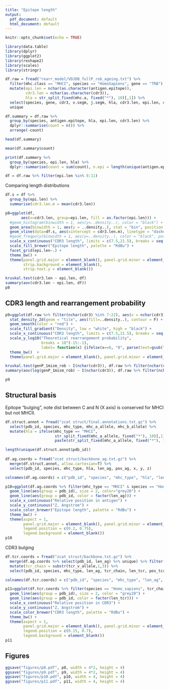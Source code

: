 ```yaml
---
title: "Epitope length"
output:
  pdf_document: default
  html_document: default
---
```


```r
knitr::opts_chunk$set(echo = TRUE)
```


```r
library(data.table)
library(dplyr)
library(ggplot2)
library(reshape2)
library(scales)
library(stringr)
```

```r
df.raw = fread("rearr_model/VDJDB_fullP_rob_ageing.txt") %>%
  filter(mhc.class == "MHCI", species == "HomoSapiens", gene == "TRB") %>% 
  mutate(epi.len = nchar(as.character(antigen.epitope)),
         cdr3.len = nchar(as.character(cdr3)),
         hla = str_split_fixed(mhc.a, fixed("*"), 10)[,1]) %>%
  select(species, gene, cdr3, v.segm, j.segm, hla, cdr3.len, epi.len, cdr3.len, antigen.epitope, genP_1mism_rob) %>%
  unique

df.summary = df.raw %>%
  group_by(species, antigen.epitope, hla, epi.len, cdr3.len) %>%
  dplyr::summarise(count = n()) %>% 
  arrange(-count)

head(df.summary)

mean(df.summary$count)

print(df.summary %>%
  group_by(species, epi.len, hla) %>%
  dplyr::summarise(count = sum(count), n.epi = length(unique(antigen.epitope)), cdr3.len.mean=mean(cdr3.len)) %>% arrange(-count))

df = df.raw %>% filter(epi.len %in% 8:11)
```

Comparing length distributions

```r
df.s = df %>%
  group_by(epi.len) %>%
  summarise(cdr3.len.m = mean(cdr3.len))

p8=ggplot(df,
       aes(x=cdr3.len, group=epi.len, fill = as.factor(epi.len))) +
  #geom_histogram(binwidth = 1, aes(y=..density..), color = "black") +
  geom_area(binwidth = 1, aes(y = ..density..), stat = "bin", position = "stack", color = "black") +
  geom_vline(data=df.s, aes(xintercept = cdr3.len.m), linetype = "dashed") +
  #geom_freqpoly(binwidth = 1, aes(y=..density..), color = "black", position = "stack") +
  scale_x_continuous("CDR3 length", limits = c(7.5,21.5), breaks = seq(8,22,by=3)) + ylab("Fraction of clonotypes") +
  scale_fill_brewer("Epitope length", palette = "RdBu") +
  facet_grid(epi.len~.) +
  theme_bw() +
  theme(panel.grid.major = element_blank(), panel.grid.minor = element_blank(),
        strip.background = element_blank(),
        strip.text.y = element_blank())

kruskal.test(cdr3.len ~ epi.len, df)
summary(aov(cdr3.len ~ epi.len, df))
p8
```

## CDR3 length and rearrangement probability

```r
p9=ggplot(df.raw %>% filter(nchar(cdr3) %in% 7:22), aes(x = nchar(cdr3),  y = genP_1mism_rob)) +
  stat_density_2d(geom = "tile", aes(fill=..density..), contour = F) +
  geom_smooth(color = "red") +
  scale_fill_gradient("Density", low = "white", high = "black") +
  scale_x_continuous("CDR3 length", limits = c(7.5,21.5), breaks = seq(8,22,by=3)) + 
  scale_y_log10("Theoretical rearrangement probability",
                breaks = 10^(-15:-1),
                label= function(x) {ifelse(x==0, "0", parse(text=gsub("[+]", "", gsub(".+e", "10^", scientific_format()(x)))))} ) +
  theme_bw()  +
  theme(panel.grid.major = element_blank(), panel.grid.minor = element_blank())

kruskal.test(genP_1mism_rob ~ I(nchar(cdr3)), df.raw %>% filter(nchar(cdr3) %in% 7:22))
summary(aov(log(genP_1mism_rob) ~ I(nchar(cdr3)), df.raw %>% filter(nchar(cdr3) %in% 7:22, genP_1mism_rob > 0)))

p9
```

## Structural basis

Epitope "bulging", note dist between C and N (X axis) is conserved for MHCI but not MHCII.

```r
df.struct.annot = fread("zcat struct/final.annotations.txt.gz") %>%
  select(pdb_id, species, mhc_type, mhc_a_allele, mhc_b_allele) %>%
  mutate(hla = ifelse(mhc_type == "MHCI",
                      str_split_fixed(mhc_a_allele, fixed("*"), 10)[,1],
                      paste(str_split_fixed(mhc_a_allele, fixed("*"), 10)[,1], str_split_fixed(mhc_b_allele, fixed("*"), 10)[,1], sep = ":")))

length(unique(df.struct.annot$pdb_id))
  
df.ag.coords = fread("zcat struct/backbone_ag.txt.gz") %>%
  merge(df.struct.annot, allow.cartesian=T) %>%
  select(pdb_id, species, mhc_type, hla, len_ag, pos_ag, x, y, z)

colnames(df.ag.coords) = c("pdb_id", "species", "mhc_type", "hla", "len_ag", "pos_ag", "x_ag", "y_ag", "z_ag")

p10=ggplot(df.ag.coords %>% filter(mhc_type == "MHCI" & species == "Homo_sapiens"), aes(x=pos_ag/(len_ag-1), y=z_ag)) +
  geom_line(aes(group = pdb_id), size = 2, color="grey20") +
  geom_line(aes(group = pdb_id, color = factor(len_ag))) +
  scale_x_continuous("Relative position in antigen") +
  scale_y_continuous("Z, Angstrom") +
  scale_color_brewer("Epitope length", palette = "RdBu") +
  theme_bw() +
  theme(aspect = 1,
        panel.grid.major = element_blank(), panel.grid.minor = element_blank(), 
        legend.position = c(0.2, 0.75),
        legend.background = element_blank())
p10
```

CDR3 bulging

```r
df.tcr.coords = fread("zcat struct/backbone.txt.gz") %>%
  merge(df.ag.coords %>% select(pdb_id, len_ag) %>% unique) %>% filter(tcr_region == "CDR3" & mhc_type == "MHCI") %>%
  mutate(tcr_chain = substr(tcr_v_allele,1,3)) %>%
  select(pdb_id, species, mhc_type, len_ag, tcr_chain, len_tcr, pos_tcr, x, y, z)

colnames(df.tcr.coords) = c("pdb_id", "species", "mhc_type", "len_ag", "tcr_chain", "len_tcr", "pos_tcr", "x_tcr", "y_tcr", "z_tcr")

p11=ggplot(df.tcr.coords %>% filter(species == "Homo_sapiens", tcr_chain == "TRB"), aes(x=pos_tcr/(len_tcr-1), y=z_tcr)) +
  geom_line(aes(group = pdb_id), size = 2, color = "grey20") +
  geom_line(aes(group = pdb_id, color = factor(len_tcr))) +
  scale_x_continuous("Relative position in CDR3") +
  scale_y_continuous("Z, Angstrom") +
  scale_color_brewer("CDR3 length", palette = "RdBu") +
  theme_bw() +
  theme(aspect = 1,
        panel.grid.major = element_blank(), panel.grid.minor = element_blank(), 
        legend.position = c(0.15, 0.7),
        legend.background = element_blank())
p11
```

## Figures

```r
ggsave("figures/p8.pdf", p8, width = 4*2, height = 4)
ggsave("figures/p9.pdf", p9, width = 4*2, height = 4)
ggsave("figures/p10.pdf", p10, width = 4, height = 4)
ggsave("figures/p11.pdf", p11, width = 4, height = 4)
```